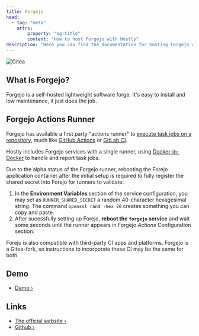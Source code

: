 ```yaml
---
title: Forgejo
head:
  - tag: "meta"
    attrs:
        property: "og:title"
        content: "How to host Forgejo with Hostly"
description: "Here you can find the documentation for hosting Forgejo with Hostly."
---
```



<Badge text="One-click setup." variant="note" size="large" />

![Gitea](https://forgejo.org/images/forgejo-wordmark.svg)

## What is Forgejo?

Forgejo is a self-hosted lightweight software forge. It's easy to install and low maintenance, it just does the job.

## Forgejo Actions Runner

Forgejo has available a first party "actions runner" to [execute task jobs on a repository](https://forgejo.org/docs/latest/user/actions/), much like [GitHub Actions](https://docs.github.com/en/actions) or [GitLab CI](https://docs.gitlab.com/ee/ci/index.html).

Hostly includes Forgejo services with a single runner, using [Docker-in-Docker](https://hub.docker.com/_/docker) to handle and report task jobs.

Due to the alpha status of the Forgejo runner, rebooting the Forejo application container after the initial setup is required to fully register the shared secret into Forejo for runners to validate:

1. In the **Environment Variables** section of the service configuration, you may set as `RUNNER_SHARED_SECRET` a random 40-character hexagesimal string. The command `openssl rand -hex 20` creates something you can copy and paste.
2. After sucessfully setting up Forejo, **reboot the `forgejo` service** and wait some seconds until the runner appears in Forgejo _Actions_ Configuration section.

Forejo is also compatible with third-party CI apps and platforms. Forgejo is a Gitea-fork, so instructions to incorporate these CI may be the same for both.

## Demo

- [Demo ›](https://next.forgejo.org/)

## Links

- [The official website ›](https://forgejo.org/)
- [Github ›](https://codeberg.org/forgejo/forgejo)
